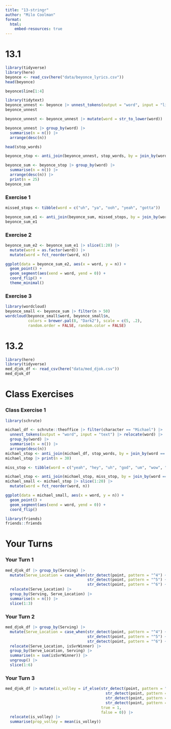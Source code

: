```yaml
---
title: "13-stringr"
author: "Milo Coolman"
format:
  html:
    embed-resources: true
---
```


# 13.1
```r
library(tidyverse)
library(here)
beyonce <- read_csv(here("data/beyonce_lyrics.csv"))
head(beyonce)

beyonce$line[1:4]

library(tidytext)
beyonce_unnest <- beyonce |> unnest_tokens(output = "word", input = "line")
beyonce_unnest

beyonce_unnest <- beyonce_unnest |> mutate(word = str_to_lower(word))

beyonce_unnest |> group_by(word) |>
  summarise(n = n()) |>
  arrange(desc(n))

head(stop_words)

beyonce_stop <- anti_join(beyonce_unnest, stop_words, by = join_by(word == word))

beyonce_sum <- beyonce_stop |> group_by(word) |>
  summarise(n = n()) |>
  arrange(desc(n)) |>
  print(n = 25)
beyonce_sum
```

### Exercise 1
```r
missed_stops <- tibble(word = c("uh", "ya", "ooh", "yeah", "gotta"))

beyonce_sum_e1 <- anti_join(beyonce_sum, missed_stops, by = join_by(word == word))
beyonce_sum_e1
```

### Exercise 2
```r
beyonce_sum_e2 <- beyonce_sum_e1 |> slice(1:20) |>
  mutate(word = as.factor(word)) |>
  mutate(word = fct_reorder(word, n))

ggplot(data = beyonce_sum_e2, aes(x = word, y = n)) +
  geom_point() +
  geom_segment(aes(xend = word, yend = 0)) +
  coord_flip() +
  theme_minimal()
```

### Exercise 3
```r
library(wordcloud)
beyonce_small <- beyonce_sum |> filter(n > 50)
wordcloud(beyonce_small$word, beyonce_small$n, 
          colors = brewer.pal(8, "Dark2"), scale = c(5, .2),
          random.order = FALSE, random.color = FALSE)
```

# 13.2
```r
library(here)
library(tidyverse)
med_djok_df <- read_csv(here("data/med_djok.csv"))
med_djok_df

```

# Class Exercises

### Class Exercise 1
```r
library(schrute)

michael_df <- schrute::theoffice |> filter(character == "Michael") |>
  unnest_tokens(output = "word", input = "text") |> relocate(word) |>
  group_by(word) |>
  summarise(n = n()) |>
  arrange(desc(n))
michael_stop <- anti_join(michael_df, stop_words, by = join_by(word == word))
michael_stop |> print(n = 30)

miss_stop <- tibble(word = c("yeah", "hey", "uh", "god", "um", "wow", "lot"))

michael_stop <- anti_join(michael_stop, miss_stop, by = join_by(word == word))
michael_small <- michael_stop |> slice(1:20) |>
  mutate(word = fct_reorder(word, n))

ggplot(data = michael_small, aes(x = word, y = n)) +
  geom_point() +
  geom_segment(aes(xend = word, yend = 0)) +
  coord_flip()

library(friends)
friends::friends
```

# Your Turns

### Your Turn 1
```r
med_djok_df |> group_by(Serving) |>
  mutate(Serve_Location = case_when(str_detect(point, pattern = "^4") ~ "wide",
                                    str_detect(point, pattern = "^5") ~ "body",
                                    str_detect(point, pattern = "^6") ~ "center")) |>
  relocate(Serve_Location) |>
  group_by(Serving, Serve_Location) |>
  summarise(n = n()) |>
  slice(1:3)
```

### Your Turn 2
```r
med_djok_df |> group_by(Serving) |>
  mutate(Serve_Location = case_when(str_detect(point, pattern = "^4") ~ "wide",
                                    str_detect(point, pattern = "^5") ~ "body",
                                    str_detect(point, pattern = "^6") ~ "center")) |>
  relocate(Serve_Location, isSvrWinner) |>
  group_by(Serve_Location, Serving) |>
  summarise(n = sum(isSvrWinner)) |>
  ungroup() |>
  slice(1:6)
```

### Your Turn 3
```r
med_djok_df |> mutate(is_volley = if_else(str_detect(point, pattern = "v") |
                                            str_detect(point, pattern = "z") | 
                                            str_detect(point, pattern = "i") | 
                                            str_detect(point, pattern = "k"), 
                                          true = 1,
                                          false = 0)) |>
  relocate(is_volley) |> 
  summarise(prop_volley = mean(is_volley))
``` 



